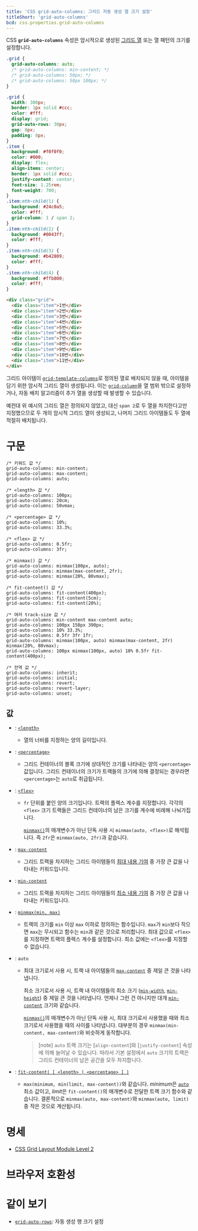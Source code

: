 ```yaml
---
title: 'CSS grid-auto-columns: 그리드 자동 생성 열 크기 설정'
titleShort: 'grid-auto-columns'
bcd: css.properties.grid-auto-columns
---
```


CSS **`grid-auto-columns`** 속성은 암시적으로 생성된 [그리드 열](https://developer.mozilla.org/en-US/docs/Glossary/Grid_Column) 또는 열 패턴의 크기를 설정합니다.

```css hidden name=demo
.grid {
  grid-auto-columns: auto;
  /* grid-auto-columns: min-content; */
  /* grid-auto-columns: 50px; */
  /* grid-auto-columns: 50px 100px; */
}
```

```css hidden editable=false name=demo filename=style
.grid {
  width: 300px;
  border: 1px solid #ccc;
  color: #fff;
  display: grid;
  grid-auto-rows: 30px;
  gap: 8px;
  padding: 8px;
}
.item {
  background: #f0f0f0;
  color: #000;
  display: flex;
  align-items: center;
  border: 1px solid #ccc;
  justify-content: center;
  font-size: 1.25rem;
  font-weight: 700;
}
.item:nth-child(1) {
  background: #24c0a5;
  color: #fff;
  grid-column: 1 / span 2;
}
.item:nth-child(2) {
  background: #0043ff;
  color: #fff;
}
.item:nth-child(3) {
  background: #b42809;
  color: #fff;
}
.item:nth-child(4) {
  background: #ffb800;
  color: #fff;
}
```

```html hidden name=demo
<div class="grid">
  <div class="item">1번</div>
  <div class="item">2번</div>
  <div class="item">3번</div>
  <div class="item">4번</div>
  <div class="item">5번</div>
  <div class="item">6번</div>
  <div class="item">7번</div>
  <div class="item">8번</div>
  <div class="item">9번</div>
  <div class="item">10번</div>
  <div class="item">11번</div>
</div>
```

<LiveExample height={300} lang="css" name="demo" />

그리드 아이템이 [`grid-template-columns`]로 정의된 열로 배치되지 않을 때, 아이템을 담기 위한 암시적 그리드 열이 생성됩니다. 이는 [`grid-column`]을 열 범위 밖으로 설정하거나, 자동 배치 알고리즘이 추가 열을 생성할 때 발생할 수 있습니다.

예컨대 위 예시의 그리드 열은 정의되지 않았고, 대신 `span 2`로 두 열을 차지한다고만 지정했으므로 두 개의 암시적 그리드 열이 생성되고, 나머지 그리드 아이템들도 두 열에 적절히 배치됩니다.

# 구문

```css-prop
/* 키워드 값 */
grid-auto-columns: min-content;
grid-auto-columns: max-content;
grid-auto-columns: auto;

/* <length> 값 */
grid-auto-columns: 100px;
grid-auto-columns: 20cm;
grid-auto-columns: 50vmax;

/* <percentage> 값 */
grid-auto-columns: 10%;
grid-auto-columns: 33.3%;

/* <flex> 값 */
grid-auto-columns: 0.5fr;
grid-auto-columns: 3fr;

/* minmax() 값 */
grid-auto-columns: minmax(100px, auto);
grid-auto-columns: minmax(max-content, 2fr);
grid-auto-columns: minmax(20%, 80vmax);

/* fit-content() 값 */
grid-auto-columns: fit-content(400px);
grid-auto-columns: fit-content(5cm);
grid-auto-columns: fit-content(20%);

/* 여러 track-size 값 */
grid-auto-columns: min-content max-content auto;
grid-auto-columns: 100px 150px 390px;
grid-auto-columns: 10% 33.3%;
grid-auto-columns: 0.5fr 3fr 1fr;
grid-auto-columns: minmax(100px, auto) minmax(max-content, 2fr) minmax(20%, 80vmax);
grid-auto-columns: 100px minmax(100px, auto) 10% 0.5fr fit-content(400px);

/* 전역 값 */
grid-auto-columns: inherit;
grid-auto-columns: initial;
grid-auto-columns: revert;
grid-auto-columns: revert-layer;
grid-auto-columns: unset;
```

## 값

- : [`<length>`](./length)
  - 열의 너비를 지정하는 양의 길이입니다.
- : [`<percentage>`](./percentage)
  - 그리드 컨테이너의 블록 크기에 상대적인 크기를 나타내는 양의 `<percentage>` 값입니다. 그리드 컨테이너의 크기가 트랙들의 크기에 의해 결정되는 경우라면 `<percentage>`는 `auto`로 취급됩니다.
- : [`<flex>`]
  - `fr` 단위를 붙인 양의 크기입니다. 트랙의 플렉스 계수를 지정합니다. 각각의 `<flex>` 크기 트랙들은 그리드 컨테이너의 남은 크기를 계수에 비례해 나눠가집니다.

    [`minmax()`]의 매개변수가 아닌 단독 사용 시 `minmax(auto, <flex>)`로 해석됩니다. 즉 `2fr`은 `minmax(auto, 2fr)`과 같습니다.

- : [`max-content`]
  - 그리드 트랙을 차지하는 그리드 아이템들의 [최대 내용 기여](https://www.w3.org/TR/css-sizing-3/#max-content) 중 가장 큰 값을 나타내는 키워드입니다.
- : [`min-content`]
  - 그리드 트랙을 차지하는 그리드 아이템들의 [최소 내용 기여](https://www.w3.org/TR/css-sizing-3/#min-content) 중 가장 큰 값을 나타내는 키워드입니다.
- : [`minmax(min, max)`][`minmax()`]
  - 트랙의 크기를 `min` 이상 `max` 이하로 정의하는 함수입니다. `max`가 `min`보다 작으면 `max`는 무시되고 함수는 `min`과 같은 것으로 처리합니다. 최대 값으로 `<flex>`를 지정하면 트랙의 플렉스 계수를 설정합니다. 최소 값에는 `<flex>`를 지정할 수 없습니다.
- : `auto`
  - 최대 크기로서 사용 시, 트랙 내 아이템들의 [`max-content`] 중 제일 큰 것을 나타냅니다.

    최소 크기로서 사용 시, 트랙 내 아이템들의 최소 크기 ([`min-width`], [`min-height`]) 중 제일 큰 것을 나타냅니다. 언제나 그런 건 아니지만 대개 [`min-content`] 크기와 같습니다.

    [`minmax()`]의 매개변수가 아닌 단독 사용 시, 최대 크기로서 사용했을 때와 최소 크기로서 사용했을 때의 사이를 나타냅니다. 대부분의 경우 `minmax(min-content, max-content)`와 비슷하게 동작합니다.

    > [note] `auto` 트랙 크기는 [`align-content`]와 [`justify-content`] 속성에 의해 늘어날 수 있습니다. 따라서 기본 설정에서 `auto` 크기의 트랙은 그리드 컨테이너의 남은 공간을 모두 차지합니다.

- : [`fit-content( [ <length> | <percentage> ] )`][`fit-content()`]
  - `max(minimum, min(limit, max-content))`와 같습니다. *minimum*은 [`auto`](#term-auto) 최소 값이고, *limit*은 `fit-content()`의 매개변수로 전달한 트랙 크기 함수와 같습니다. 결론적으로 `minmax(auto, max-content)`와 `minmax(auto, limit)` 중 작은 것으로 계산됩니다.

# 명세

- [CSS Grid Layout Module Level 2](https://drafts.csswg.org/css-grid/#auto-tracks)

# 브라우저 호환성

<BrowserCompat data={props.bcd} />

# 같이 보기

- [`grid-auto-rows`]: 자동 생성 행 크기 설정

[`<custom-ident>`]: https://developer.mozilla.org/en-US/docs/Web/CSS/custom-ident
[`<flex>`]: https://developer.mozilla.org/en-US/docs/Web/CSS/flex_value
[`align-content]: https://developer.mozilla.org/en-US/docs/Web/CSS/align-content
[`fit-content()`]: https://developer.mozilla.org/en-US/docs/Web/CSS/fit-content_function
[`grid-auto-rows`]: ./grid-auto-rows
[`grid-column`]: ./grid-column
[`grid-template-columns`]: ./grid-template-columns
[`jusfity-content`]: https://developer.mozilla.org/en-US/docs/Web/CSS/justify-content
[`max-content`]: https://developer.mozilla.org/en-US/docs/Web/CSS/max-content
[`min-content`]: https://developer.mozilla.org/en-US/docs/Web/CSS/min-content
[`min-height`]: https://developer.mozilla.org/en-US/docs/Web/CSS/min-height
[`min-width`]: https://developer.mozilla.org/en-US/docs/Web/CSS/min-width
[`minmax()`]: https://developer.mozilla.org/en-US/docs/Web/CSS/minmax
[`repeat()`]: https://developer.mozilla.org/en-US/docs/Web/CSS/repeat
